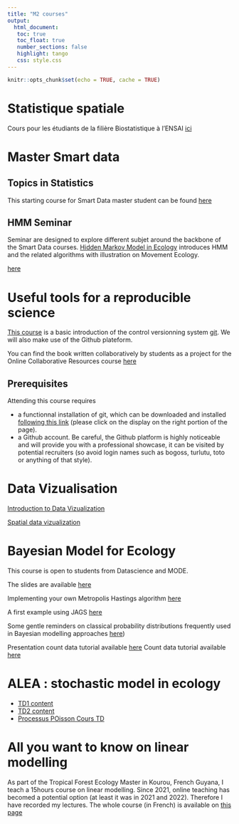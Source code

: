 ```yaml
---
title: "M2 courses"
output: 
  html_document:
   toc: true
   toc_float: true
   number_sections: false
   highlight: tango
   css: style.css
---
```





```r
knitr::opts_chunk$set(echo = TRUE, cache = TRUE)
```

# Statistique spatiale

Cours pour les étudiants de la filière Biostatistique à l'ENSAI
[ici](https://marieetienne.github.io/statspat/)

# Master Smart data

## Topics in Statistics

This starting course for Smart Data master student can be found [here](https://marieetienne.github.io/TopicsInStatistics/)

## HMM Seminar

Seminar are designed to explore different subjet around the backbone of the Smart Data courses. [Hidden Markov Model in Ecology](https://marieetienne.github.io/smartdata_hmm) introduces HMM and the related algorithms with illustration on Movement Ecology.


[here](https://marieetienne.github.io/TopicsInStatistics/)

# Useful tools for a reproducible science

[This course](https://marieetienne.github.io/reproductibilite/) is a basic introduction of the control versionning system [git](https://git-scm.com/). We will also make use  of the Github plateform.

You can find the book written collaboratively by students as a project for the Online Collaborative Resources course [here](https://marieetienne.github.io/2024_MODE_OCR/) 

## Prerequisites

Attending this course requires 

   - a functionnal installation of git, which can be downloaded and installed [following this link](https://git-scm.com/downloads) (please click on the display on the right portion of the page).
   - a Github account. Be careful, the Github platform is highly noticeable and will provide you with a professional showcase, it can be visited by potential recruiters (so avoid login names such as bogoss, turlutu, toto or anything of that style).


# Data Vizualisation 

[Introduction to Data Vizualization](https://marieetienne.github.io/Vizualisation/_presentation/visu_intro.html)

[Spatial data vizualization](https://marieetienne.github.io/Vizualisation/_presentation/maps.html)

# Bayesian Model for Ecology

This course is open to students from Datascience and MODE.

The slides are available  [here](https://marieetienne.github.io/bayesian_and_ecology/_presentation/#1)

Implementing your own Metropolis Hastings algorithm  [here](https://marieetienne.github.io/bayesian_and_ecology/_presentation/simpleMCMC.html)

A first example using JAGS  [here](https://marieetienne.github.io/bayesian_and_ecology/_presentation/IllustrationMCMC.html)

Some gentle reminders on classical probability distributions frequently used in Bayesian modelling approaches [here](https://marieetienne.github.io/bayesian_and_ecology/_presentation/LoiProbas.html))


Presentation count data tutorial available  [here](slides/Presentation_pup.pdf)
Count data tutorial available  [here](slides/TD_Pup2.pdf) 

# ALEA : stochastic model in ecology 

* [TD1 content](https://marieetienne.github.io/MODE/_presentation/TD1.html)
* [TD2 content](https://marieetienne.github.io/MODE/_presentation/TD2.html)
* [Processus POisson Cours TD](https://marieetienne.github.io/MODE/_presentation/coursTD_ppd ...html)


# All you want to know on linear modelling

As part of the Tropical Forest Ecology Master in Kourou, French Guyana, I teach a 15hours course on linear modelling. Since 2021, online teaching has becomed a potential option (at least it was in 2021 and 2022). Therefore I have recorded my lectures. The whole course (in French) is available on [this page](linearmodel.html) 

